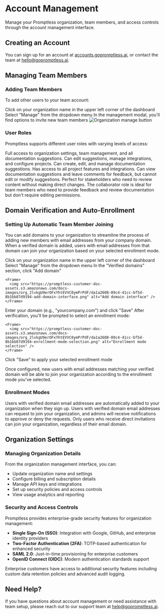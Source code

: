 # Account Management

Manage your Promptless organization, team members, and access controls through the account management interface.

## Creating an Account

You can sign up for an account at [accounts.gopromptless.ai](https://accounts.gopromptless.ai), or contact the team at [hello@gopromptless.ai](mailto:hello@gopromptless.ai).

## Managing Team Members

### Adding Team Members

To add other users to your team account:

<Steps>
  <Step>
    Click on your organization name in the upper left corner of the dashboard
  </Step>
  <Step>
    Select "Manage" from the dropdown menu
  </Step>
  <Step>
    In the management modal, you'll find options to invite new team members
  </Step>
</Steps>

<Frame>
  <img src="https://promptless-customer-doc-assets.s3.amazonaws.com/docs-images/org_2lvkgU9erOFxYhtEVVC0ymPrPdF/da1a2608-09c4-41cc-bf5d-8b1bb87d9194-organization-manage-button.png" alt="Organization manage button" />
</Frame>

### User Roles

Promptless supports different user roles with varying levels of access:

<ParamField path="Admin" type="role">
  Full access to organization settings, team management, and all documentation suggestions. Can edit suggestions, manage integrations, and configure projects.
</ParamField>

<ParamField path="Editor" type="role">
  Can create, edit, and manage documentation suggestions. Has access to all project features and integrations.
</ParamField>

<ParamField path="Collaborator" type="role">
  Can view documentation suggestions and leave comments for feedback, but cannot edit or modify suggestions. Perfect for stakeholders who need to review content without making direct changes.
</ParamField>

<Note>
  The collaborator role is ideal for team members who need to provide feedback and review documentation but don't require editing permissions.
</Note>

## Domain Verification and Auto-Enrollment

### Setting Up Automatic Team Member Joining

You can add domains to your organization to streamline the process of adding new members with email addresses from your company domain. When a verified domain is added, users with email addresses from that domain can join your organization based on your selected enrollment mode.

<Steps>
  <Step>
    Click on your organization name in the upper left corner of the dashboard
  </Step>
  <Step>
    Select "Manage" from the dropdown menu
  </Step>
  <Step>
    In the "Verified domains" section, click "Add domain"
    
    <Frame>
      <img src="https://promptless-customer-doc-assets.s3.amazonaws.com/docs-images/org_2lvkgU9erOFxYhtEVVC0ymPrPdF/da1a2608-09c4-41cc-bf5d-8b1bb87d9194-add-domain-interface.png" alt="Add domain interface" />
    </Frame>
  </Step>
  <Step>
    Enter your domain (e.g., "yourcompany.com") and click "Save"
  </Step>
  <Step>
    After verification, you'll be prompted to select an enrollment mode:
    
    <Frame>
      <img src="https://promptless-customer-doc-assets.s3.amazonaws.com/docs-images/org_2lvkgU9erOFxYhtEVVC0ymPrPdF/da1a2608-09c4-41cc-bf5d-8b1bb87d9194-enrollment-mode-selection.png" alt="Enrollment mode selection" />
    </Frame>
  </Step>
  <Step>
    Click "Save" to apply your selected enrollment mode
  </Step>
</Steps>

Once configured, new users with email addresses matching your verified domain will be able to join your organization according to the enrollment mode you've selected.

### Enrollment Modes

<AccordionGroup>
  <Accordion title="Automatic Enrollment">
    Users with verified domain email addresses are automatically added to your organization when they sign up.
  </Accordion>
  
  <Accordion title="Request to Join">
    Users with verified domain email addresses can request to join your organization, and admins will receive notifications to approve or deny the requests.
  </Accordion>
  
  <Accordion title="Invitation Only">
    Only users who receive direct invitations can join your organization, regardless of their email domain.
  </Accordion>
</AccordionGroup>

## Organization Settings

### Managing Organization Details

From the organization management interface, you can:

- Update organization name and settings
- Configure billing and subscription details
- Manage API keys and integrations
- Set up security policies and access controls
- View usage analytics and reporting

### Security and Access Controls

Promptless provides enterprise-grade security features for organization management:

- **Single Sign-On (SSO)**: Integration with Google, GitHub, and enterprise identity providers
- **Two-Factor Authentication (2FA)**: TOTP-based authentication for enhanced security
- **SAML 2.0**: Just-in-time provisioning for enterprise customers
- **OpenID Connect (OIDC)**: Modern authentication standards support

<Info>
  Enterprise customers have access to additional security features including custom data retention policies and advanced audit logging.
</Info>

## Need Help?

If you have questions about account management or need assistance with team setup, please reach out to our support team at [help@gopromptless.ai](mailto:help@gopromptless.ai).
